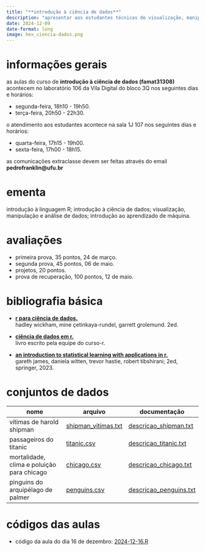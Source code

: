 ```yaml
---
title: "**introdução à ciência de dados**"
description: "apresentar aos estudantes técnicas de visualização, manipulação e análise de dados, além de conceitos introdutórios de aprendizado de máquina, com foco na linguagem de computação estatística R."
date: 2024-12-09
date-format: long
image: hex_ciencia-dados.png
---
```


# informações gerais

as aulas do curso de **introdução à ciência de dados (famat31308)** acontecem no laboratório 106 da Vila Digital do bloco 3Q nos seguintes dias e horários:

-   segunda-feira, 18h10 - 19h50.
-   terça-feira, 20h50 - 22h30.

o atendimento aos estudantes acontece na sala 1J 107 nos seguintes dias e horários:

-   quarta-feira, 17h15 - 19h00.
-   sexta-feira, 17h00 - 18h15.

as comunicações extraclasse devem ser feitas através do email **pedrofranklin@ufu.br**

# ementa

introdução à linguagem R; introdução à ciência de dados; visualização, manipulação e análise de dados; introdução ao aprendizado de máquina.

# avaliações

-   primeira prova, 35 pontos, 24 de março.
-   segunda prova, 45 pontos, 06 de maio.
-   projetos, 20 pontos.
-   prova de recuperação, 100 pontos, 12 de maio.

# bibliografia básica

-   [**r para ciência de dados.**](https://pt.r4ds.hadley.nz/)<br /> hadley wickham, mine çetinkaya-rundel, garrett grolemund. 2ed.

-   [**ciência de dados em r.**](https://livro.curso-r.com/)<br /> livro escrito pela equipe do curso-r.

-   [**an introduction to statistical learning with applications in r.**](https://trevorhastie.github.io/ISLR/ISLR%20Seventh%20Printing.pdf)<br /> gareth james, daniela witten, trevor hastie, robert tibshirani; 2ed, springer, 2023.

# conjuntos de dados

| nome | arquivo | documentação |
|------------------------------|---------------------|---------------------|
| vítimas de harold shipman | [shipman_vitimas.txt](https://ufubr-my.sharepoint.com/:t:/g/personal/pedrofranklin_ufu_br/EfN2OWiyTNpBsy5Sqz_uhdEBjMcGrOFp-9CsG7l_T0a5wQ?e=UEKoKQ) | [descricao_shipman.txt](https://ufubr-my.sharepoint.com/:t:/g/personal/pedrofranklin_ufu_br/EQ__saD6oqdHthDUmaX6YyoByOPQt7wazqlTv5DnnW4C_Q?e=3bmARj) |
| passageiros do titanic | [titanic.csv](https://ufubr-my.sharepoint.com/:x:/g/personal/pedrofranklin_ufu_br/EYBIg9YEQCVGoGh-0O75Z4ABv5Toni_OdzIZPmfcGfS7eg?e=ILsffg) | [descricao_titanic.txt](https://ufubr-my.sharepoint.com/:t:/g/personal/pedrofranklin_ufu_br/Ee8VRPM8uKRArfuU_SpyfTcB5i15YBbQjeDtHJUvzAD0CA?e=2oObee) |
| mortalidade, clima e poluição para chicago | [chicago.csv](https://ufubr-my.sharepoint.com/:x:/g/personal/pedrofranklin_ufu_br/EWiMy9wH8lZMokChbArrRQsB7VH11zFidEBXb_w_GFTOkw?e=BerYO4) | [descricao_chicago.txt](https://ufubr-my.sharepoint.com/:t:/g/personal/pedrofranklin_ufu_br/Eed5tJ_nfG1BuGiFnEAkV04Ba3Whuqylj3aXu9A-gEu0Sg?e=wmcEiu) |
| pinguins do arquipélago de palmer | [penguins.csv](https://ufubr-my.sharepoint.com/:x:/g/personal/pedrofranklin_ufu_br/EXWaIuATzjFPuieshzJUAWYB6Vwb6XQcbg9GdPqNBOM67A?e=iF5fGV) | [descricao_penguins.txt](https://ufubr-my.sharepoint.com/:t:/g/personal/pedrofranklin_ufu_br/EXf1UPdIMO1KlQvq2qdeXY8BKhPyZqNAqZrqsYDbNMdSCA?e=jzhh7C) |

# códigos das aulas

-  código da aula do dia 16 de dezembro: [2024-12-16.R](https://github.com/franklinpedro/ciencias-dados/blob/main/2024-12-16/2024-12-16.R)